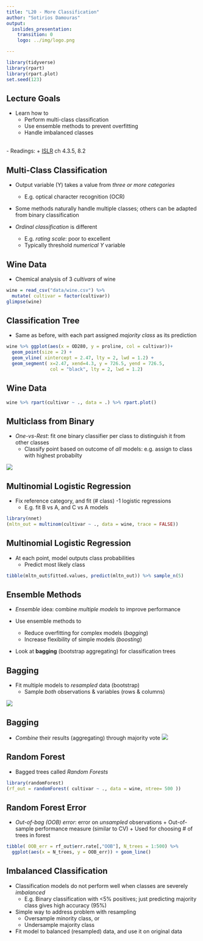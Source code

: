 ```yaml
---
title: "L20 - More Classification"
author: "Sotirios Damouras"
output:
  ioslides_presentation:
    transition: 0
    logo: ../img/logo.png

---
```

<!-- 
output: html_notebook
editor_options: 
  chunk_output_type: inline

-->

```r
library(tidyverse)
library(rpart)
library(rpart.plot)
set.seed(123)
```

## Lecture Goals 

- Learn how to
    + Perform multi-class classification     
    + Use ensemble methods to prevent overfitting   
    + Handle imbalanced classes   

<br>
- Readings: 
    + [ISLR](https://www-bcf.usc.edu/~gareth/ISL/ISLR%20Seventh%20Printing.pdf) ch 4.3.5, 8.2

## Multi-Class Classification

- Output variable (Y) takes a value from *three or more categories*
    + E.g. optical character recognition (OCR)

- Some methods naturally handle multiple classes; others can be adapted from binary classification

- *Ordinal classification* is different
    + E.g. *rating scale*: poor to excellent
    + Typically threshold *numerical* $Y$ variable 


## Wine Data 

- Chemical analysis of 3 *cultivars* of wine

```r
wine = read_csv("data/wine.csv") %>% 
  mutate( cultivar = factor(cultivar))
glimpse(wine)
```

## Classification Tree 

- Same as before, with each part assigned *majority class* as its prediction 

```r
wine %>% ggplot(aes(x = OD280, y = proline, col = cultivar))+
  geom_point(size = 2) +
  geom_vline( xintercept = 2.47, lty = 2, lwd = 1.2) +
  geom_segment( x=2.47, xend=4.3, y = 726.5, yend = 726.5, 
                col = "black", lty = 2, lwd = 1.2)
```

## Wine Data 

```r
wine %>% rpart(cultivar ~ ., data = .) %>% rpart.plot()
```

## Multiclass from Binary 

- *One-vs-Rest*: fit one binary classifier per class to distinguish it from other classes 
    + Classify point based on outcome of *all* models: e.g. assign to class with highest probabilty

![](img/one_vs_rest.PNG)

## Multinomial Logistic Regression

- Fix reference category, and fit (# class) -1 logistic regressions
     + E.g. fit B vs A, and C vs A models

```r
library(nnet)
(mltn_out = multinom(cultivar ~ ., data = wine, trace = FALSE))
```


## Multinomial Logistic Regression

- At each point, model outputs class probabilities
    + Predict most likely class

```r
tibble(mltn_out$fitted.values, predict(mltn_out)) %>% sample_n(5)
```

## Ensemble Methods

- *Ensemble* idea: combine *multiple models* to improve performance

    
- Use ensemble methods to 
    + Reduce overfitting for complex models (*bagging*)
    + Increase flexibility of simple models (*boosting*)

 
- Look at **bagging** (bootstrap aggregating) for classification trees


## Bagging

- Fit multiple models to *resampled* data (bootstrap)
    + Sample *both* observations & variables (rows & columns)

![](img/bagging_train.PNG)

## Bagging

- *Combine* their results (aggregating) through majority vote
![](img/bagging_predict.PNG)


## Random Forest 

- Bagged trees called *Random Forests*

```r
library(randomForest)
(rf_out = randomForest( cultivar ~ ., data = wine, ntree= 500 ))
```

## Random Forest Error

- *Out-of-bag (OOB) error*: error on *unsampled* observations 
      + Out-of-sample performance measure (similar to CV)
      + Used for choosing # of trees in forest
      
```r
tibble( OOB_err = rf_out$err.rate[,"OOB"], N_trees = 1:500) %>% 
  ggplot(aes(x = N_trees, y = OOB_err)) + geom_line()
```



## Imbalanced Classification

- Classification models do not perform well when classes are severely  *imbalanced*  
    + E.g. Binary classification with <5% positives; just predicting majority class gives high accuracy (95%) 

- Simple way to address problem with resampling
    + Oversample minority class, or
    + Undersample majority class

- Fit model to balanced (resampled) data, and use it on original data


